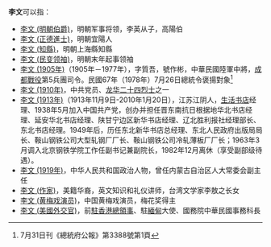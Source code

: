 '''李文'''可以指：
* [[李文_(明朝伯爵)|李文 (明朝伯爵)]]，明朝军事将领，李英从子，高陽伯
* [[李文_(正德進士)|李文 (正德進士)]]，明朝宜陽人
* [[李文_(知縣)|李文 (知縣)]]，明朝上海縣知縣
* [[李文_(民变领袖)|李文 (民变领袖)]]，明朝末年起事领袖
* [[李文_(1905年)|李文 (1905年)]]（1905年－1977年），字質吾，號作彬，中華民國陸軍中將，[[成都戰役|成都戰役]]第5兵團司令。民國67年（1978年）7月26日總統令褒揚對象<ref>7月31日刊《總統府公報》第3388號第1頁</ref>
* [[李文_(1910年)|李文 (1910年)]]，中共党员、[[龙华二十四烈士|龙华二十四烈士]]之一
* [[李文_(1913年)|李文 (1913年)]]（1913年11月9日-2010年1月20日），江苏江阴人，[[生活书店|生活书店]]经理、1938年5月加入中国共产党，创办并担任晋东南抗日根据地华北书店经理、延安华北书店经理、陕甘宁边区新华书店经理、辽北胜利报社经理部长、东北书店经理。1949年后，历任东北新华书店总经理、东北人民政府出版局局长、鞍山钢铁公司大型轧钢厂厂长、鞍山钢铁公司冷轧薄板厂厂长；1963年3月调入北京钢铁学院工作任副书记兼副院长，1982年12月离休（享受副部级待遇）。
* [[李文_(1919年)|李文 (1919年)]]，中华人民共和国政治人物，曾任内蒙古自治区人大常委会副主任
* [[李文_(作家)|李文 (作家)]]，美籍华裔，英文知识和礼仪讲师，台湾文学家李敖之长女
* [[李文_(黄梅戏演员)|李文 (黄梅戏演员)]]，中国黄梅戏演员，梅花奖得主
* [[李文_(美國外交官)|李文 (美國外交官)]]，前[[美國駐香港及澳門總領事列表|駐香港總領事]]、駐[[緬甸|緬甸]]大使、國務院中華民國事務科長
{{disambig|W文|Cat=二字李姓人名消歧義}}
